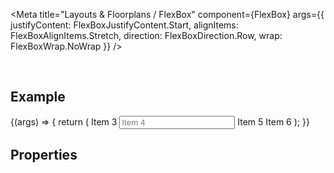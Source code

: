 
<Meta
  title="Layouts & Floorplans / FlexBox"
  component={FlexBox}
  args={{
    justifyContent: FlexBoxJustifyContent.Start,
    alignItems: FlexBoxAlignItems.Stretch,
    direction: FlexBoxDirection.Row,
    wrap: FlexBoxWrap.NoWrap
  }}
/>

<DocsHeader />

<br />

## Example

<Canvas>
  <Story name="Default">
    {(args) => {
      return (
        <FlexBox {...args}>
          <Title>Item 1</Title>
          <Icon name="employee" tooltip="Item 2" />
          <Label>Item 3</Label>
          <Input placeholder="Item 4" />
          <Label>Item 5</Label>
          <Label>Item 6</Label>
        </FlexBox>
      );
    }}
  </Story>
</Canvas>

## Properties

<ArgsTable story="." />
